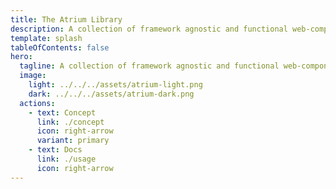 ```yaml
---
title: The Atrium Library
description: A collection of framework agnostic and functional web-components and templates for building Websites.
template: splash
tableOfContents: false
hero:
  tagline: A collection of framework agnostic and functional web-components and templates for building Websites.
  image:
    light: ../../../assets/atrium-light.png
    dark: ../../../assets/atrium-dark.png
  actions:
    - text: Concept
      link: ./concept
      icon: right-arrow
      variant: primary
    - text: Docs
      link: ./usage
      icon: right-arrow
---
```


<div class="not-content min-h-[600px]">
  <Showcase client:only="vue" />
</div>

<div class="py-20">
  <CardGrid>
    <LinkCard
      title="@sv/components"
      description="This package contains all component templates and the cli for use."
      href="/sv-frontend-library/mono/packages/components/"
    />
    <LinkCard
      title="@sv/elements"
      description="A library of reusable and high quality custom-elements."
      href="/sv-frontend-library/mono/packages/elements/"
    />
    <LinkCard
      title="@sv/codestyle"
      description="Codestyle and configuration for all projects."
      href="/sv-frontend-library/mono/packages/codestyle/"
    />
  </CardGrid>
</div>

<Projects />

